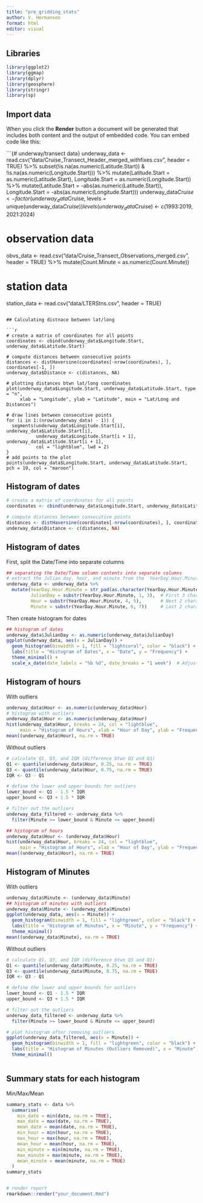 ```yaml
---
title: "pre_gridding_stats"
author: V. Hermanson
format: html
editor: visual
---
```


## Libraries

```r
library(ggplot2)
library(ggmap)
library(dplyr)
library(geosphere)
library(stringr)
library(sp)
```

## Import data

When you click the **Render** button a document will be generated that includes both content and the output of embedded code. You can embed code like this:

```{# underway/transect data}
underway_data <- read.csv("data/Cruise_Transect_Header_merged_withfixes.csv", header = TRUE) %>% 
  subset(!is.na(as.numeric(Latitude.Start)) & 
           !is.na(as.numeric(Longitude.Start))) %>% 
  mutate(Latitude.Start = as.numeric(Latitude.Start), 
         Longitude.Start = as.numeric(Longitude.Start)) %>% 
  mutate(Latitude.Start = -abs(as.numeric(Latitude.Start)), 
         Longitude.Start = -abs(as.numeric(Longitude.Start)))
underway_data$Cruise <- factor(underway_data$Cruise, levels = unique(underway_data$Cruise))
  levels(underway_data$Cruise) <- c(1993:2019, 2021:2024)

# observation data
obvs_data <- read.csv("data/Cruise_Transect_Observations_merged.csv", header = TRUE) %>% 
  mutate(Count.Minute = as.numeric(Count.Minute))

# station data
station_data <- read.csv("data/LTERStns.csv", header = TRUE)

```

## Calculating distnace between lat/long

```r
# create a matrix of coordinates for all points
coordinates <- cbind(underway_data$Longitude.Start, underway_data$Latitude.Start)

# compute distances between consecutive points
distances <- distHaversine(coordinates[-nrow(coordinates), ], coordinates[-1, ])
underway_data$Distance <- c(distances, NA) 

# plotting distances btwn lat/long coordinates
plot(underway_data$Longitude.Start, underway_data$Latitude.Start, type = "n", 
     xlab = "Longitude", ylab = "Latitude", main = "Lat/Long and Distances")

# draw lines between consecutive points
for (i in 1:(nrow(underway_data) - 1)) {
  segments(underway_data$Longitude.Start[i], underway_data$Latitude.Start[i],
           underway_data$Longitude.Start[i + 1], underway_data$Latitude.Start[i + 1],
           col = "lightblue", lwd = 2)
}
# add points to the plot
points(underway_data$Longitude.Start, underway_data$Latitude.Start, pch = 19, col = "maroon")
```

## Histogram of dates

```r
# create a matrix of coordinates for all points
coordinates <- cbind(underway_data$Longitude.Start, underway_data$Latitude.Start)

# compute distances between consecutive points
distances <- distHaversine(coordinates[-nrow(coordinates), ], coordinates[-1, ])
underway_data$Distance <- c(distances, NA) 
```

## Histogram of dates

First, split the Date/Time into separate columns

```r
## separating the Date/Time column contents into separate columns
# extract the Julian day, hour, and minute from the `YearDay.Hour.Minute column
underway_data <- underway_data %>%
  mutate(YearDay.Hour.Minute = str_pad(as.character(YearDay.Hour.Minute), width = 7, pad = "0"),  # Pad to 7 characters
         JulianDay = substr(YearDay.Hour.Minute, 1, 3),  # First 3 characters for JulianDay
         Hour = substr(YearDay.Hour.Minute, 4, 5),       # Next 2 characters for Hour
         Minute = substr(YearDay.Hour.Minute, 6, 7))     # Last 2 characters for Minute
```

Then create histogram for dates

```r
## histogram of dates
underway_data$JulianDay <- as.numeric(underway_data$JulianDay)
ggplot(underway_data, aes(x = JulianDay)) + 
  geom_histogram(binwidth = 1, fill = "lightcoral", color = "black") +
  labs(title = "Histogram of Dates", x = "Date", y = "Frequency") +
  theme_minimal() +
  scale_x_date(date_labels = "%b %d", date_breaks = "1 week")  # Adjust for date labels and breaks

```

## Histogram of hours

With outliers

```r
underway_data$Hour <- as.numeric(underway_data$Hour)
# histogram with outliers
underway_data$Hour <- as.numeric(underway_data$Hour)
hist(underway_data$Hour, breaks = 24, col = "lightblue", 
     main = "Histogram of Hours", xlab = "Hour of Day", ylab = "Frequency")
mean((underway_data$Hour), na.rm = TRUE)
```

Without outliers

```r
# calculate Q1, Q3, and IQR (difference btwn Q3 and Q1)
Q1 <- quantile(underway_data$Hour, 0.25, na.rm = TRUE)
Q3 <- quantile(underway_data$Hour, 0.75, na.rm = TRUE)
IQR <- Q3 - Q1

# define the lower and upper bounds for outliers
lower_bound <- Q1 - 1.5 * IQR
upper_bound <- Q3 + 1.5 * IQR

# filter out the outliers
underway_data_filtered <- underway_data %>%
  filter(Minute >= lower_bound & Minute <= upper_bound)

## histogram of hours
underway_data$Hour <- (underway_data$Hour)
hist(underway_data$Hour, breaks = 24, col = "lightblue", 
     main = "Histogram of Hours", xlab = "Hour of Day", ylab = "Frequency")
mean((underway_data$Hour), na.rm = TRUE)
```

## Histogram of Minutes

With outliers

```r
underway_data$Minute <- (underway_data$Minute)
## histogram of minutes with outliers
underway_data$Minute <- (underway_data$Minute)
ggplot(underway_data, aes(x = Minute)) + 
  geom_histogram(binwidth = 1, fill = "lightgreen", color = "black") +
  labs(title = "Histogram of Minutes", x = "Minute", y = "Frequency") +
  theme_minimal()
mean((underway_data$Minute), na.rm = TRUE)

```

Without outliers

```r

# calculate Q1, Q3, and IQR (difference btwn Q3 and Q1)
Q1 <- quantile(underway_data$Minute, 0.25, na.rm = TRUE)
Q3 <- quantile(underway_data$Minute, 0.75, na.rm = TRUE)
IQR <- Q3 - Q1

# define the lower and upper bounds for outliers
lower_bound <- Q1 - 1.5 * IQR
upper_bound <- Q3 + 1.5 * IQR

# filter out the outliers
underway_data_filtered <- underway_data %>%
  filter(Minute >= lower_bound & Minute <= upper_bound)

# plot histogram after removing outliers
ggplot(underway_data_filtered, aes(x = Minute)) + 
  geom_histogram(binwidth = 1, fill = "lightgreen", color = "black") +
  labs(title = "Histogram of Minutes (Outliers Removed)", x = "Minute", y = "Frequency") +
  theme_minimal()

```

```{}
```

## Summary stats for each histogram

Min/Max/Mean

```r
summary_stats <- data %>%
  summarise(
    min_date = min(date, na.rm = TRUE),
    max_date = max(date, na.rm = TRUE),
    mean_date = mean(date, na.rm = TRUE),
    min_hour = min(hour, na.rm = TRUE),
    max_hour = max(hour, na.rm = TRUE),
    mean_hour = mean(hour, na.rm = TRUE),
    min_minute = min(minute, na.rm = TRUE),
    max_minute = max(minute, na.rm = TRUE),
    mean_minute = mean(minute, na.rm = TRUE)
  )
summary_stats


# render report
rmarkdown::render("your_document.Rmd")
```
